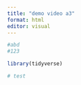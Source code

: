 ```yaml
---
title: "demo video a3"
format: html
editor: visual
---
```


```r

#abd
#123

library(tidyverse)

# test

```

